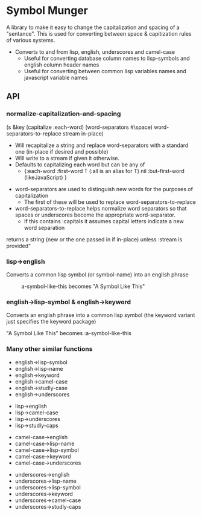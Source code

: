 = Symbol Munger = 

A library to make it easy to change the capitalization and spacing of
a "sentance".  This is used for converting between space & capitization 
rules of various systems.

* Converts to and from lisp, english, underscores and camel-case
** Useful for converting database column names to lisp-symbols and english column header names
** Useful for converting between common lisp variables names and javascript variable names

== API ==
=== normalize-capitalization-and-spacing ===

(s &key (capitalize :each-word) (word-separators #\space) word-separators-to-replace stream in-place)

* Will recapitalize a string and replace word-separators with a standard one (in-place if desired and possible)
* Will write to a stream if given it otherwise.
* Defaults to capitalizing each word but can be any of
** {:each-word :first-word T (:all is an alias for T) nil :but-first-word (likeJavaScript) }

* word-separators are used to distinguish new words for the purposes of capitalization
** The first of these will be used to replace word-separators-to-replace
* word-separators-to-replace helps normalize word separators so that spaces or underscores become the appropriate word-separator.
** If this contains :capitals it assumes capital letters indicate a new word separation

returns a string (new or the one passed in if in-place) unless :stream is provided"

=== lisp->english ===

Converts a common lisp symbol (or symbol-name) into an english phrase

:a-symbol-like-this becomes "A Symbol Like This"

=== english->lisp-symbol & english->keyword ===

Converts an english phrase into a common lisp symbol (the keyword 
variant just specifies the keyword package)

"A Symbol Like This" becomes :a-symbol-like-this


=== Many other similar functions ===

* english->lisp-symbol
* english->lisp-name
* english->keyword
* english->camel-case
* english->studly-case
* english->underscores

* lisp->english
* lisp->camel-case
* lisp->underscores
* lisp->studly-caps

* camel-case->english
* camel-case->lisp-name
* camel-case->lisp-symbol
* camel-case->keyword
* camel-case->underscores

* underscores->english
* underscores->lisp-name
* underscores->lisp-symbol
* underscores->keyword
* underscores->camel-case
* underscores->studly-caps